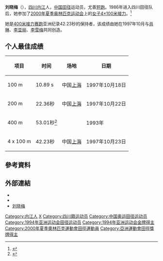 {{Otheruses|刘晓梅}}
{{Infobox sportsperson
| name                      =刘晓梅
| image                     =
| real_name                 =刘晓梅
| native_name               =
| native_name_lang          =
| romanizedname             =Liu Xiaomei
| birth_name                =
| nickname                  =
| nationality               ={{CHN-1949}}
| national_team             ={{CHN-1949}}
| ethnicity                 =
| hometown                  =
| citizenship               =
| birth_date                ={{Birth date and age|year=1972|month=1|day=11}}
| birth_place               ={{CHN-1949}}四川省內江
| death_date                =
| death_place               =
| resting_place             =
| residence                 ={{CHN-1949}}四川省
| education                 =
| alma_mater                =
| occupation                =
| years_active              =1990年－
| height                    = 
| weight                    = 
| spouse                    = 
| country                   ={{CHN-1949}}
| sport                     =田徑
| event                     =短跑
| collegeteam=
| team=
| coach=
| retired=2001年11月24日
| coaching=西南民族大學
| worlds=
{{collapsible list
|'''1994年IAAF世界盃'''：100公尺第六名
|'''1994年IAAF世界盃'''：4×100公尺接力第四名
|'''1997年世界田徑錦標賽'''：4×100公尺接力第八名
}}
| regionals=
{{collapsible list
|'''1990年亞洲青年田徑錦標賽'''：200公尺第二名
|'''1994年亞洲運動會'''：田徑100公尺第一名
|'''1994年亞洲運動會'''：田徑4×100公尺接力第一名
|'''2001年東亞運動會'''：田徑100公尺第一名
|'''2001年東亞運動會'''：田徑4×100公尺接力第一名
}}
| nationals=
{{collapsible list
|'''1993年中國全國運動會女子組'''：田徑100公尺第一名
|'''1993年中國全國運動會女子組'''：田徑200公尺第二名
|'''1997年中國全國運動會女子組'''：田徑100公尺第二名
|'''1997年中國全國運動會女子組'''：田徑200公尺第二名
|'''1997年中國全國運動會女子組'''：田徑4×100公尺接力第一名
|'''1997年中國全國運動會女子組'''：田徑4×400公尺接力第三名
|'''2001年中國全國運動會女子組'''：田徑100公尺第二名
|'''2001年中國全國運動會女子組'''：田徑200公尺第二名
|'''2001年中國全國運動會女子組'''：田徑4×100公尺接力第一名
}}
| olympics=
{{collapsible list
|'''2000年夏季奧林匹克運動會'''：田徑4×100公尺接力第七名
}}
| highestranking=
| pb=
{{collapsible list
|'''100公尺'''：10.89秒（W：0.0）（1997年）
|'''200公尺'''：22.36秒（W：0.0）（1997年）
}}
| medaltemplates=
{{MedalCount|type=國際運動賽會
|亞洲運動會|2|0|0
|亞洲青年田徑錦標賽|0|1|0
|東亞運動會|2|0|0
}}
{{MedalCountry|{{CHN-1949}}}}
{{MedalSport|女子田徑}}
{{MedalCompetition|亞洲青年田徑錦標賽}}
{{MedalSilver|1990年中國北京市|200公尺}}
{{MedalCompetition|亞洲運動會}}
{{MedalGold|1994年日本廣島縣廣島市安佐南區|100公尺}}
{{MedalGold|1994年日本廣島縣廣島市安佐南區|4×100公尺接力}}
{{MedalCompetition|東亞運動會}}
{{MedalGold|2001年日本大阪府大阪市東住吉區|200公尺}}
{{MedalGold|2001年日本大阪府大阪市東住吉區|4×100公尺接力}}
| updated=2022年2月26日
}}
'''刘晓梅'''（{{bd|1972年|1月11日|catIdx=L}}），[[四川|四川]][[内江|内江]]人，[[中华人民共和国|中国]][[田径|田径]]运动员，尤善[[短跑|短跑]]。1986年进入四川田径队后，她参加了[[2000年夏季奥林匹克运动会|2000年夏季奥林匹克运动会]]上的[[2000年夏季奥林匹克运动会田径比赛–女子4×100米接力|女子4×100米接力]]。<ref name="SportsRef">{{cite Sports-Reference |url=https://www.sports-reference.com/olympics/athletes/li/liu-xiaomei-1.html |archive-url=https://web.archive.org/web/20200418030241/https://www.sports-reference.com/olympics/athletes/li/liu-xiaomei-1.html |url-status=dead |archive-date=18 April 2020 |title=Liu Xiaomei Olympic Results |accessdate=27 August 2017}}</ref>

她是[[400米接力赛跑|400米接力赛跑]]亚洲纪录42.23秒的保持者，该成绩由她在1997年10月与[[肖琳|肖琳]]、[[李亚丽|李亚丽]]、[[李雪梅|李雪梅]]共同创造。

== 个人最佳成绩 ==
{| class="wikitable" style="border-collapse: collapse; font-size: 95%;"
|- 
! scope=col| 项目
! scope=col| 时间
! scope=col| 场地
! scope=col| 日期
|-
|100 m
|10.89 s
|中国[[上海|上海]]
|1997年10月18日
|-
|200 m
|22.36秒
|中国[[上海|上海]]
|1997年10月22日
|-
|400 m
|53.01秒<ref>{{cite web |url=http://www2.iaaf.org/wic99/Athletes/W_60-200.html |title=Archived copy |accessdate=2013-05-03 |dead-url=yes |archiveurl=https://web.archive.org/web/20120820173134/http://www2.iaaf.org/wic99/Athletes/W_60-200.html |archivedate=2012-08-20 |df= }}</ref>
|
|1993年
|-
|4 x 100 m
|42.23秒
|中国[[上海|上海]]
|1997年10月23日
|}

== 參考資料 ==
{{Reflist}}

== 外部連結 ==
* {{IOC profile|id=xiaomei-liu}}
* {{IAAF name|80045}}
* [http://www.all-athletics.com/fr/node/112145 刘晓梅] {{Wayback|url=http://www.all-athletics.com/fr/node/112145 |date=20160303225547 }}

{{Authority control}}
{{亚洲运动会田径比赛女子100米冠军}}
{{Authority control}}
{{DEFAULTSORT:Liu刘}}
[[Category:内江人|Category:内江人]]
[[Category:刘姓|X]]
[[Category:四川籍运动员|Category:四川籍运动员]]
[[Category:中国奥运田径运动员|Category:中国奥运田径运动员]]
[[Category:1994年亚洲运动会田径运动员|Category:1994年亚洲运动会田径运动员]]
[[Category:1994年亚洲运动会金牌得主|Category:1994年亚洲运动会金牌得主]]
[[Category:2000年夏季奧林匹克運動會田徑運動員|Category:2000年夏季奧林匹克運動會田徑運動員]]
[[Category:亞洲運動會田徑獎牌得主|Category:亞洲運動會田徑獎牌得主]]